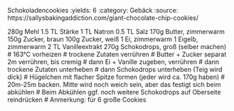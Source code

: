 Schokoladencookies
:yields: 6
:category: Gebäck
:source: https://sallysbakingaddiction.com/giant-chocolate-chip-cookies/

280g Mehl
1.5 TL Stärke
1 TL Natron
0.5 TL Salz
170g Butter, zimmerwarm
150g Zucker, braun
100g Zucker, weiß
1 Ei, zimmerwarm
1 Eigelb, zimmerwarm
2 TL Vanilleextrakt
270g Schokodrops, groß (selber machen)
# 163°C vorheizen
# trockene Zutaten verrühren
# Butter + Zucker separat 2m verrühren, bis cremig
# dann Ei + Vanille zugeben, verrühren
# dann trockene Zutaten unterheben
# dann Schokodrops unterheben (Teig wird dick)
# Hügelchen mit flacher Spitze formen  (jeder wird ca. 170g haben)
# 20m-25m backen. Mitte wird noch weich sein, aber das festigt sich beim abkühlen
# Beim Abkühlen ggf. noch weitere Schokodrops auf Oberseite reindrücken
# Anmerkung: für 6 große Cookies

